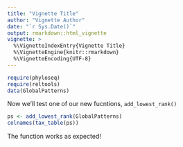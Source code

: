 ```yaml
---
title: "Vignette Title"
author: "Vignette Author"
date: "`r Sys.Date()`"
output: rmarkdown::html_vignette
vignette: >
  %\VignetteIndexEntry{Vignette Title}
  %\VignetteEngine{knitr::rmarkdown}
  %\VignetteEncoding{UTF-8}
---
```


```r

require(phyloseq)
require(reltools)
data(GlobalPatterns)

```

Now we'll test one of our new fucntions, `add_lowest_rank()`

```r

ps <- add_lowest_rank(GlobalPatterns)
colnames(tax_table(ps))

```

The function works as expected!

